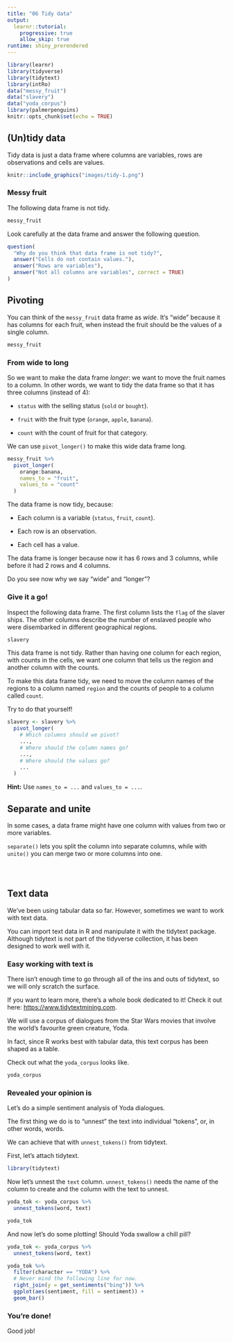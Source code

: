 ```yaml
---
title: "06 Tidy data"
output: 
  learnr::tutorial:
    progressive: true
    allow_skip: true
runtime: shiny_prerendered
---
```


```r
library(learnr)
library(tidyverse)
library(tidytext)
library(intRo)
data("messy_fruit")
data("slavery")
data("yoda_corpus")
library(palmerpenguins)
knitr::opts_chunk$set(echo = TRUE)
```

## (Un)tidy data

Tidy data is just a data frame where columns are variables, rows are observations and cells are values.

```r
knitr::include_graphics("images/tidy-1.png")
```


### Messy fruit

The following data frame is not tidy.

```r
messy_fruit
```

Look carefully at the data frame and answer the following question.

```r
question(
  "Why do you think that data frame is not tidy?",
  answer("Cells do not contain values."),
  answer("Rows are variables"),
  answer("Not all columns are variables", correct = TRUE)
)
```

## Pivoting

You can think of the `messy_fruit` data frame as *wide*.
It's "wide" because it has columns for each fruit, when instead the fruit should be the values of a single column.

```r
messy_fruit
```

### From wide to long

So we want to make the data frame *longer*: we want to move the fruit names to a column.
In other words, we want to tidy the data frame so that it has three columns (instead of 4):

- `status` with the selling status (`sold` or `bought`).

- `fruit` with the fruit type (`orange`, `apple`, `banana`).

- `count` with the count of fruit for that category.

We can use `pivot_longer()` to make this wide data frame long.

```r
messy_fruit %>%
  pivot_longer(
    orange:banana,
    names_to = "fruit",
    values_to = "count"
  )
```

The data frame is now tidy, because:

- Each column is a variable (`status`, `fruit`, `count`).

- Each row is an observation.

- Each cell has a value.

The data frame is longer because now it has 6 rows and 3 columns, while before it had 2 rows and 4 columns.

Do you see now why we say "wide" and "longer"?

### Give it a go!

Inspect the following data frame.
The first column lists the `flag` of the slaver ships.
The other columns describe the number of enslaved people who were disembarked in different geographical regions.

```r
slavery
```

This data frame is not tidy.
Rather than having one column for each region, with counts in the cells, we want one column that tells us the region and another column with the counts.

To make this data frame tidy, we need to move the column names of the regions to a column named `region` and the counts of people to a column called `count`.

Try to do that yourself!

```r
slavery <- slavery %>%
  pivot_longer(
    # Which columns should we pivot?
    ...,
    # Where should the column names go?
    ...,
    # Where should the values go?
    ...
  )
```

<div id="slavery-long-hint">
**Hint:** Use `names_to = ...` and `values_to = ...`.
</div>

## Separate and unite

In some cases, a data frame might have one column with values from two or more variables.

`separate()` lets you split the column into separate columns, while with `unite()` you can merge two or more columns into one.

```r

```


```r

```

```r

```


## Text data

We've been using tabular data so far.
However, sometimes we want to work with text data.

You can import text data in R and manipulate it with the tidytext package.
Although tidytext is not part of the tidyverse collection, it has been designed to work well with it.

### Easy working with text is

There isn't enough time to go through all of the ins and outs of tidytext, so we will only scratch the surface.

If you want to learn more, there's a whole book dedicated to it! Check it out here: <https://www.tidytextmining.com>.

We will use a corpus of dialogues from the Star Wars movies that involve the world's favourite green creature, Yoda.

In fact, since R works best with tabular data, this text corpus has been shaped as a table.

Check out what the `yoda_corpus` looks like.

```r
yoda_corpus
```


### Revealed your opinion is

Let's do a simple sentiment analysis of Yoda dialogues.

The first thing we do is to "unnest" the text into individual "tokens", or, in other words, words.

We can achieve that with `unnest_tokens()` from tidytext.

First, let's attach tidytext.

```r
library(tidytext)
```

Now let's unnest the `text` column.
`unnest_tokens()` needs the name of the column to create and the column with the text to unnest.

```r
yoda_tok <- yoda_corpus %>%
  unnest_tokens(word, text)

yoda_tok
```

And now let's do some plotting!
Should Yoda swallow a chill pill?

```r
yoda_tok <- yoda_corpus %>%
  unnest_tokens(word, text)
```

```r
yoda_tok %>%
  filter(character == "YODA") %>%
  # Never mind the following line for now.
  right_join(y = get_sentiments("bing")) %>%
  ggplot(aes(sentiment, fill = sentiment)) +
  geom_bar()
```

### You're done!

Good job!
